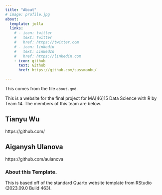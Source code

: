 ```yaml
---
title: "About"
# image: profile.jpg
about:
  template: jolla
  links:
    # - icon: twitter
    #   text: Twitter
    #   href: https://twitter.com
    # - icon: linkedin
    #   text: LinkedIn
    #   href: https://linkedin.com
    - icon: github
      text: Github
      href: https://github.com/sussmanbu/

---
```



This comes from the file `about.qmd`.

This is a website for the final project for MA[46]15 Data Science with R by Team 14.
The members of this team are below.

## Tianyu Wu

https://github.com/

## Aiganysh Ulanova
https://github.com/aulanova


<!-- Please leave in the information below -->

### About this Template.

This is based off of the standard Quarto website template from RStudio (2023.09.0 Build 463).

